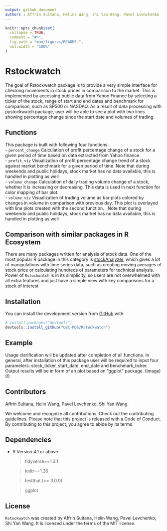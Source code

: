 ```yaml
---
output: github_document
authors : Affrin Sultana, Helina Wang, shi Yan Wang, Pavel Lvenchenko 
---
```


<!-- README.md is generated from README.Rmd. Please edit that file -->

```r
knitr::opts_chunk$set(
  collapse = TRUE,
  comment = "#>",
  fig.path = "man/figures/README-",
  out.width = "100%"
)
```

# Rstockwatch

<!-- badges: start -->
<!-- badges: end -->

The goal of Rstockwatch package is to provide a very simple interface for checking movements in stock prices in comparison to the market. This is implemented by accessing public data from Yahoo Finance by selecting a ticker of the stock, range of start and end dates and benchmark for comparison, such as SP500 or NASDAQ. As a result of data processing with pystockwatch package, user will be able to see a plot with two lines showing percentage change since the start date and volumes of trading.

## Functions

This package is built with following four functions:  
 - `percent_change`
 Calculation of profit percentage change of a stock for a given period of time based on data extracted from Yahoo finance.  
 - `profit_viz`
 Visualization of profit percentage change trend of a stock against market benchmark for a given period of time. Note that during weekends and public holidays, stock market has no data available, this is handled in plotting as well    
 - `volume_change`
 Calculation of daily trading volume change of a stock, whether it is increasing or decreasing. This data is used in  next function for color mapping of bar plot.  
 - `volume_viz`
 Visualization of trading volume as bar plots colored by changes in volume in comparison with previous day. This plot is overlayed with line plots created with the second function. . Note that during weekends and public holidays, stock market has no data available, this is handled in plotting as well  
 
## Comparison with similar packages in R Ecosystem
There are many packages written for analysis of stock data. One of the most popular R package in this category is [stockAnalyzer](https://github.com/UBC-MDS/stockAnalyzer), which gives a lot of manipulations with time series data, such as creating moving averages of stock price or calculating hundreds of parameters for technical analysis. Power of `Rstockwatch` is in its simplicity, so users are not overwhelmed with all extra features and just have a simple view with key comparisons for a stock of interest

## Installation

You can install the development version from [GitHub](https://github.com/UBC-MDS/Rstockwatch) with:

``` r
# install.packages("devtools")
devtools::install_github("UBC-MDS/Rstockwatch")
```
## Example

Usage clarification will be updated after completion of all functions. In general, after installation of this package user will be required to input four parameters: stock_ticker, start_date, end_date and benchmark_ticker. Output results will be in form of an plot based on "ggplot" package.
(Image)(!)

## Contributors

Affrin Sultana, Helin Wang, Pavel Levchenko, Shi Yan Wang.

We welcome and recognize all contributions. Check out the contributing guidelines. Please note that this project is released with a Code of Conduct. By contributing to this project, you agree to abide by its terms.

## Dependencies

  * R Version 4.1 or above

    > tidyverse==1.3.1
    
    > knitr==1.36
    
    > testthat (>= 3.0.0)
    
    > ggplot
    
## License

`Rstockwatch` was created by Affrin Sultana, Helin Wang, Pavel Levchenko, Shi Yan Wang. It is licensed under the terms of the MIT license.
  




